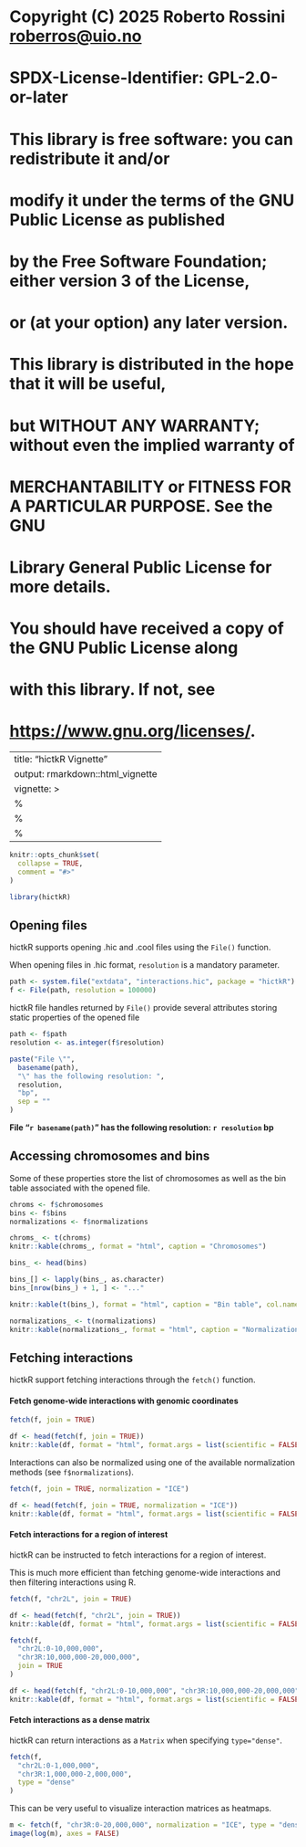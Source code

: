 # Copyright (C) 2025 Roberto Rossini <roberros@uio.no>
#
# SPDX-License-Identifier: GPL-2.0-or-later
#
# This library is free software: you can redistribute it and/or
# modify it under the terms of the GNU Public License as published
# by the Free Software Foundation; either version 3 of the License,
# or (at your option) any later version.
#
# This library is distributed in the hope that it will be useful,
# but WITHOUT ANY WARRANTY; without even the implied warranty of
# MERCHANTABILITY or FITNESS FOR A PARTICULAR PURPOSE.  See the GNU
# Library General Public License for more details.
#
# You should have received a copy of the GNU Public License along
# with this library.  If not, see
# <https://www.gnu.org/licenses/>.


---
title: "hictkR Vignette"
output: rmarkdown::html_vignette
vignette: >
  %\VignetteIndexEntry{hictkR Vignette}
  %\VignetteEngine{knitr::rmarkdown}
  %\VignetteEncoding{UTF-8}
---

```r
knitr::opts_chunk$set(
  collapse = TRUE,
  comment = "#>"
)
```

```r
library(hictkR)
```

## Opening files

hictkR supports opening .hic and .cool files using the `File()` function.

When opening files in .hic format, `resolution` is a mandatory parameter.

```r
path <- system.file("extdata", "interactions.hic", package = "hictkR")
f <- File(path, resolution = 100000)
```

hictkR file handles returned by `File()` provide several attributes storing static properties of the opened file

```r
path <- f$path
resolution <- as.integer(f$resolution)

paste("File \"",
  basename(path),
  "\" has the following resolution: ",
  resolution,
  "bp",
  sep = ""
)
```

__File "`r basename(path)`" has the following resolution: `r resolution` bp__


## Accessing chromosomes and bins

Some of these properties store the list of chromosomes as well as the bin table associated with the opened file.

```r
chroms <- f$chromosomes
bins <- f$bins
normalizations <- f$normalizations
```

```r
chroms_ <- t(chroms)
knitr::kable(chroms_, format = "html", caption = "Chromosomes")
```

```r
bins_ <- head(bins)

bins_[] <- lapply(bins_, as.character)
bins_[nrow(bins_) + 1, ] <- "..."

knitr::kable(t(bins_), format = "html", caption = "Bin table", col.names = NULL)
```


```r
normalizations_ <- t(normalizations)
knitr::kable(normalizations_, format = "html", caption = "Normalizations", col.names = NULL)
```

## Fetching interactions

hictkR support fetching interactions through the `fetch()` function.

#### Fetch genome-wide interactions with genomic coordinates

```r
fetch(f, join = TRUE)
```
```r
df <- head(fetch(f, join = TRUE))
knitr::kable(df, format = "html", format.args = list(scientific = FALSE))
```

Interactions can also be normalized using one of the available normalization methods (see `f$normalizations`).

```r
fetch(f, join = TRUE, normalization = "ICE")
```
```r
df <- head(fetch(f, join = TRUE, normalization = "ICE"))
knitr::kable(df, format = "html", format.args = list(scientific = FALSE))
```

#### Fetch interactions for a region of interest

hictkR can be instructed to fetch interactions for a region of interest.

This is much more efficient than fetching genome-wide interactions and then filtering interactions using R.

```r
fetch(f, "chr2L", join = TRUE)
```
```r
df <- head(fetch(f, "chr2L", join = TRUE))
knitr::kable(df, format = "html", format.args = list(scientific = FALSE))
```

```r
fetch(f,
  "chr2L:0-10,000,000",
  "chr3R:10,000,000-20,000,000",
  join = TRUE
)
```
```r
df <- head(fetch(f, "chr2L:0-10,000,000", "chr3R:10,000,000-20,000,000", join = TRUE))
knitr::kable(df, format = "html", format.args = list(scientific = FALSE))
```

#### Fetch interactions as a dense matrix

hictkR can return interactions as a `Matrix` when specifying `type="dense"`.

```r
fetch(f,
  "chr2L:0-1,000,000",
  "chr3R:1,000,000-2,000,000",
  type = "dense"
)
```

This can be very useful to visualize interaction matrices as heatmaps.

```r
m <- fetch(f, "chr3R:0-20,000,000", normalization = "ICE", type = "dense")
image(log(m), axes = FALSE)
```
